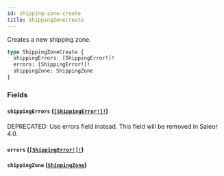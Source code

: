 ```yaml
---
id: shipping-zone-create
title: ShippingZoneCreate
---
```


Creates a new shipping zone.

```graphql
type ShippingZoneCreate {
  shippingErrors: [ShippingError!]!
  errors: [ShippingError!]!
  shippingZone: ShippingZone
}
```

### Fields

#### `shippingErrors` ([`[ShippingError!]!`](../../../developer/api-reference/objects/shipping-error))

<span class="badge badge--warning">DEPRECATED: Use errors field instead. This field will be removed in Saleor 4.0.</span>

#### `errors` ([`[ShippingError!]!`](../../../developer/api-reference/objects/shipping-error))

#### `shippingZone` ([`ShippingZone`](../../../developer/api-reference/objects/shipping-zone))
